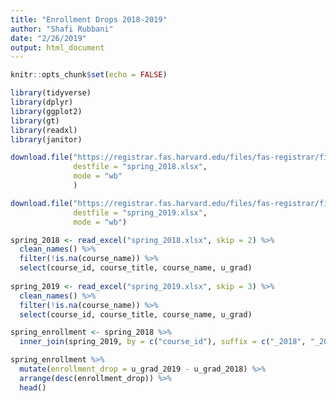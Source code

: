 ```yaml
---
title: "Enrollment Drops 2018-2019"
author: "Shafi Rubbani"
date: "2/26/2019"
output: html_document
---
```


```r
knitr::opts_chunk$set(echo = FALSE)

library(tidyverse)
library(dplyr)
library(ggplot2)
library(gt)
library(readxl)
library(janitor)

download.file("https://registrar.fas.harvard.edu/files/fas-registrar/files/class_enrollment_summary_by_term_03.06.18.xlsx",
              destfile = "spring_2018.xlsx",
              mode = "wb"
              )

download.file("https://registrar.fas.harvard.edu/files/fas-registrar/files/class_enrollment_summary_by_term_2.28.19.xlsx",
              destfile = "spring_2019.xlsx",
              mode = "wb")

spring_2018 <- read_excel("spring_2018.xlsx", skip = 2) %>%
  clean_names() %>% 
  filter(!is.na(course_name)) %>% 
  select(course_id, course_title, course_name, u_grad)
  
spring_2019 <- read_excel("spring_2019.xlsx", skip = 3) %>% 
  clean_names() %>% 
  filter(!is.na(course_name)) %>% 
  select(course_id, course_title, course_name, u_grad)

```

```r

spring_enrollment <- spring_2018 %>% 
  inner_join(spring_2019, by = c("course_id"), suffix = c("_2018", "_2019"))

```

```r

spring_enrollment %>% 
  mutate(enrollment_drop = u_grad_2019 - u_grad_2018) %>%
  arrange(desc(enrollment_drop)) %>% 
  head()

```